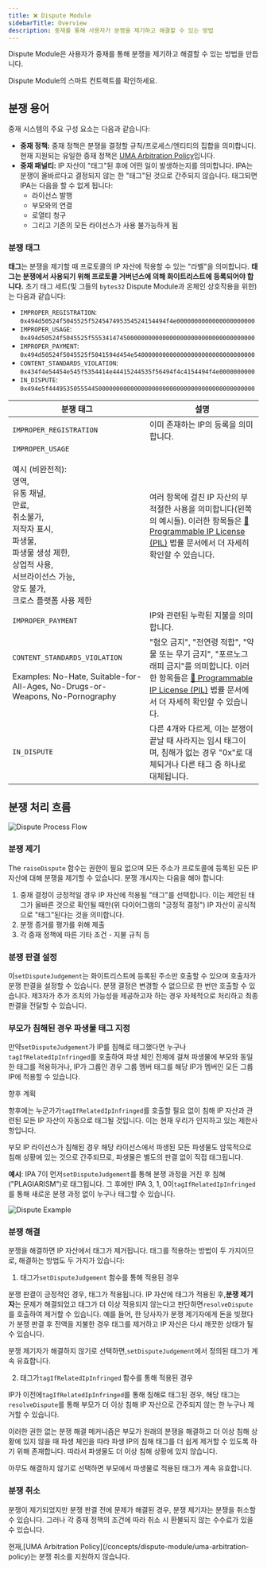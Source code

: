 ```yaml
---
title: ❌ Dispute Module
sidebarTitle: Overview
description: 중재를 통해 사용자가 분쟁을 제기하고 해결할 수 있는 방법
---
```


Dispute Module은 사용자가 중재를 통해 분쟁을 제기하고 해결할 수 있는 방법을 만듭니다.

<CardGroup cols={1}>
  <Card title="DisputeModule.sol" href="https://github.com/storyprotocol/protocol-core-v1/blob/main/contracts/modules/dispute/DisputeModule.sol" icon="scroll" color="#ccb092">
    Dispute Module의 스마트 컨트랙트를 확인하세요.
  </Card>
</CardGroup>

## 분쟁 용어

중재 시스템의 주요 구성 요소는 다음과 같습니다:

* **중재 정책:** 중재 정책은 분쟁을 결정할 규칙/프로세스/엔티티의 집합을 의미합니다. 현재 지원되는 유일한 중재 정책은 [UMA Arbitration Policy](/concepts/dispute-module/uma-arbitration-policy)입니다.
* **중재 패널티:** IP 자산이 "태그"된 후에 어떤 일이 발생하는지를 의미합니다. IPA는 분쟁이 올바르다고 결정되지 않는 한 "태그"된 것으로 간주되지 않습니다. 태그되면 IPA는 다음을 할 수 없게 됩니다:
  * 라이선스 발행
  * 부모와의 연결
  * 로열티 청구
  * 그리고 기존의 모든 라이선스가 사용 불가능하게 됨

### 분쟁 태그

**태그**는 분쟁을 제기할 때 프로토콜의 IP 자산에 적용할 수 있는 "라벨"을 의미합니다. **태그는 분쟁에서 사용되기 위해 프로토콜 거버넌스에 의해 화이트리스트에 등록되어야 합니다.** 초기 태그 세트(및 그들의 `bytes32` Dispute Module과 온체인 상호작용을 위한)는 다음과 같습니다:

* `IMPROPER_REGISTRATION`: `0x494d50524f5045525f524547495354524154494f4e0000000000000000000000`
* `IMPROPER_USAGE`: `0x494d50524f5045525f5553414745000000000000000000000000000000000000`
* `IMPROPER_PAYMENT`: `0x494d50524f5045525f5041594d454e5400000000000000000000000000000000`
* `CONTENT_STANDARDS_VIOLATION`: `0x434f4e54454e545f5354414e44415244535f56494f4c4154494f4e0000000000`
* `IN_DISPUTE`: `0x494e5f4449535055544500000000000000000000000000000000000000000000`

| 분쟁 태그                                                                                                                                                                              | 설명                                                                                                                                                                      |
| ---------------------------------------------------------------------------------------------------------------------------------------------------------------------------------- | ----------------------------------------------------------------------------------------------------------------------------------------------------------------------- |
| `IMPROPER_REGISTRATION`                                                                                                                                                            | 이미 존재하는 IP의 등록을 의미합니다.                                                                                                                                                  |
| `IMPROPER_USAGE`<br /><br />예시 (비완전적):<br />영역,<br />유통 채널,<br />만료,<br />취소불가,<br />저작자 표시,<br />파생물,<br />파생물 생성 제한,<br />상업적 사용,<br />서브라이선스 가능,<br />양도 불가,<br />크로스 플랫폼 사용 제한 | 여러 항목에 걸친 IP 자산의 부적절한 사용을 의미합니다(왼쪽의 예시들). 이러한 항목들은 [💊 Programmable IP License (PIL)](/concepts/programmable-ip-license/overview) 법률 문서에서 더 자세히 확인할 수 있습니다.             |
| `IMPROPER_PAYMENT`                                                                                                                                                                 | IP와 관련된 누락된 지불을 의미합니다.                                                                                                                                                  |
| `CONTENT_STANDARDS_VIOLATION`<br /><br />Examples: No-Hate, Suitable-for-All-Ages, No-Drugs-or-Weapons, No-Pornography                                                             | "혐오 금지", "전연령 적합", "약물 또는 무기 금지", "포르노그래피 금지"를 의미합니다. 이러한 항목들은 [💊 Programmable IP License (PIL)](/concepts/programmable-ip-license/overview) 법률 문서에서 더 자세히 확인할 수 있습니다. |
| `IN_DISPUTE`                                                                                                                                                                       | 다른 4개와 다르게, 이는 분쟁이 끝날 때 사라지는 임시 태그이며, 침해가 없는 경우 "0x"로 대체되거나 다른 태그 중 하나로 대체됩니다.                                                                                          |

## 분쟁 처리 흐름

<Frame>
  <img src="/images/concepts/dispute-process-flow.png" alt="Dispute Process Flow" />
</Frame>

### 분쟁 제기

The `raiseDispute` 함수는 권한이 필요 없으며 모든 주소가 프로토콜에 등록된 모든 IP 자산에 대해 분쟁을 제기할 수 있습니다. 분쟁 개시자는 다음을 해야 합니다:

1. 중재 결정이 긍정적일 경우 IP 자산에 적용될 "태그"를 선택합니다. 이는 제안된 태그가 올바른 것으로 확인될 때만(위 다이어그램의 "긍정적 결정") IP 자산이 공식적으로 "태그"된다는 것을 의미합니다.
2. 분쟁 증거를 평가를 위해 제출
3. 각 중재 정책에 따른 기타 조건 - 지불 규칙 등

### 분쟁 판결 설정

이`setDisputeJudgement`는 화이트리스트에 등록된 주소만 호출할 수 있으며 호출자가 분쟁 판결을 설정할 수 있습니다. 분쟁 결정은 변경할 수 없으므로 한 번만 호출할 수 있습니다. 제3자가 추가 조치의 가능성을 제공하고자 하는 경우 자체적으로 처리하고 최종 판결을 전달할 수 있습니다.

### 부모가 침해된 경우 파생물 태그 지정

만약`setDisputeJudgement`가 IP를 침해로 태그했다면 누구나`tagIfRelatedIpInfringed`를 호출하여 파생 체인 전체에 걸쳐 파생물에 부모와 동일한 태그를 적용하거나, IP가 그룹인 경우 그룹 멤버 태그를 해당 IP가 멤버인 모든 그룹 IP에 적용할 수 있습니다.

<Note>
  향후 계획

  향후에는 누군가가`tagIfRelatedIpInfringed`를 호출할 필요 없이 침해 IP 자산과 관련된 모든 IP 자산이 자동으로 태그될 것입니다. 이는 현재 우리가 인지하고 있는 제한사항입니다.
</Note>

부모 IP 라이선스가 침해된 경우 해당 라이선스에서 파생된 모든 파생물도 암묵적으로 침해 상황에 있는 것으로 간주되므로, 파생물은 별도의 판결 없이 직접 태그됩니다.

**예시**: IPA 7이 먼저`setDisputeJudgement`를 통해 분쟁 과정을 거친 후 침해("PLAGIARISM")로 태그됩니다. 그 후에만 IPA 3, 1, 0이`tagIfRelatedIpInfringed`를 통해 새로운 분쟁 과정 없이 누구나 태그할 수 있습니다.

<Frame>
  <img src="/images/concepts/plagiarism-example.png" alt="Dispute Example" />
</Frame>

### 분쟁 해결

분쟁을 해결하면 IP 자산에서 태그가 제거됩니다. 태그를 적용하는 방법이 두 가지이므로, 해결하는 방법도 두 가지가 있습니다:

1. 태그가`setDisputeJudgement` 함수를 통해 적용된 경우

분쟁 판결이 긍정적인 경우, 태그가 적용됩니다. IP 자산에 태그가 적용된 후,**분쟁 제기자**는 문제가 해결되었고 태그가 더 이상 적용되지 않는다고 판단하면`resolveDispute`를 호출하여 제거할 수 있습니다. 예를 들어, 한 당사자가 분쟁 제기자에게 돈을 빚졌다가 분쟁 판결 후 전액을 지불한 경우 태그를 제거하고 IP 자산은 다시 깨끗한 상태가 될 수 있습니다.

분쟁 제기자가 해결하지 않기로 선택하면,`setDisputeJudgement`에서 정의된 태그가 계속 유효합니다.

2. 태그가`tagIfRelatedIpInfringed` 함수를 통해 적용된 경우

IP가 이전에`tagIfRelatedIpInfringed`를 통해 침해로 태그된 경우, 해당 태그는`resolveDispute`를 통해 부모가 더 이상 침해 IP 자산으로 간주되지 않는 한 누구나 제거할 수 있습니다.

이러한 권한 없는 분쟁 해결 메커니즘은 부모가 원래의 분쟁을 해결하고 더 이상 침해 상황에 있지 않을 때 파생 체인을 따라 파생 IP의 침해 태그를 더 쉽게 제거할 수 있도록 하기 위해 존재합니다. 따라서 파생물도 더 이상 침해 상황에 있지 않습니다.

아무도 해결하지 않기로 선택하면 부모에서 파생물로 적용된 태그가 계속 유효합니다.

### 분쟁 취소

분쟁이 제기되었지만 분쟁 판결 전에 문제가 해결된 경우, 분쟁 제기자는 분쟁을 취소할 수 있습니다. 그러나 각 중재 정책의 조건에 따라 취소 시 환불되지 않는 수수료가 있을 수 있습니다.

<Warning>
  현재,[UMA Arbitration Policy](/concepts/dispute-module/uma-arbitration-policy)는 분쟁 취소를 지원하지 않습니다.
</Warning>
